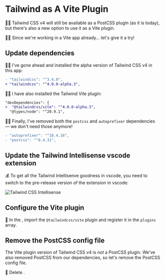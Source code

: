 # Tailwind as A Vite Plugin

👨‍💼 Tailwind CSS v4 will still be available as a PostCSS plugin (as it is today), but there's also a new option to use it as a Vite plugin.

👨‍💼 Since we're working in a Vite app already... let's give it a try!

## Update dependencies

🧝‍♂️ I've gone ahead and installed the alpha version of Tailwind CSS v4 in this app:

```diff filename=package.json
- "tailwindcss": "^3.4.0",
+ "tailwindcss": "^4.0.0-alpha.3",
```

🧝‍♂️ I have also installed the Tailwind Vite plugin:

```diff filename=package.json
"devDependencies": {
+  "@tailwindcss/vite": "^4.0.0-alpha.3",
  "@types/node": "^20.9.1",
```

🧝‍♂️ Finally, I've removed both the `postcss` and `autoprefixer` dependencies — we don't need those anymore!

```diff filename=package.json
- "autoprefixer": "^10.4.16",
- "postcss": "^8.4.31",
```

## Update the Tailwind Intellisense vscode extension

💰 To get all the Tailwind Intellisenve goodness in vscode, you need to switch to the pre-release version of the extension in vscode:

![Tailwind CSS Intellisense](/tailwind-intellisense.png)

## Configure the Vite plugin

🐨 In the <InlineFile file='vite.config.ts' />, import the `@tailwindcss/vite` plugin and register it in the `plugins` array.

## Remove the PostCSS config file

The Vite plugin version of Tailwind CSS v4 is _not_ a PostCSS plugin. We've also removed PostCSS from our dependencies, so let's remove the PostCSS config file.

🐨 Delete <InlineFile file='postcss.config.mjs' />.
